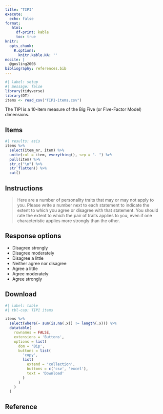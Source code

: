 ```yaml
---
title: "TIPI"
execute:
  echo: false
format: 
   html:
     df-print: kable
     toc: true
knitr:
  opts_chunk: 
    R.options:
      knitr.kable.NA: ''
nocite: |
  @gosling2003
bibliography: references.bib
---
```


```r
#| label: setup
#| message: false
library(tidyverse)
library(DT)
items <- read_csv("TIPI-items.csv")
```

The TIPI is a 10-item measure of the Big Five (or Five-Factor Model) dimensions.

## Items

```r
#| results: asis
items %>%
  select(item_nr, item) %>%
  unite(col = item, everything(), sep = ". ") %>%
  pull(item) %>%
  str_c("\n") %>%
  str_flatten() %>%
  cat()
```

## Instructions

> Here are a number of personality traits that may or may not apply to you. Please write a number next to each statement to indicate the extent to which you agree or disagree with that statement. You should rate the extent to which the pair of traits applies to you, even if one characteristic applies more strongly than the other.

## Response options

-   Disagree strongly
-   Disagree moderately
-   Disagree a little
-   Neither agree nor disagree
-   Agree a little
-   Agree moderately
-   Agree strongly

## Download

```r
#| label: table
#| tbl-cap: TIPI items

items %>%
  select(where(~ sum(is.na(.x)) != length(.x))) %>%
  datatable(
    rownames = FALSE, 
    extensions = 'Buttons', 
    options = list(
      dom = 'Bip',
      buttons = list(
        'copy', 
        list(
          extend = 'collection',
          buttons = c('csv', 'excel'),
          text = 'Download'
        )
      )
    )
  )
```

## Reference

::: {#refs}
:::